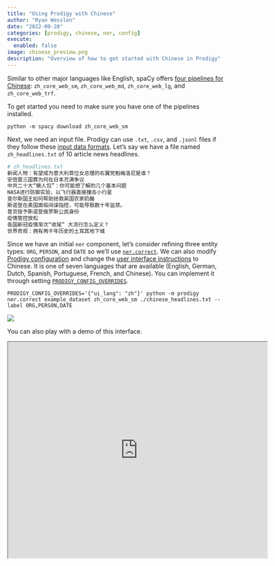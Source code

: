 ```yaml
---
title: "Using Prodigy with Chinese"
author: "Ryan Wesslen"
date: "2022-09-28"
categories: [prodigy, chinese, ner, config]
execute: 
  enabled: false
image: chinese_preview.png
description: "Overview of how to get started with Chinese in Prodigy"
---
```


Similar to other major languages like English, spaCy offers [four pipelines for Chinese](https://spacy.io/models/zh): `zh_core_web_sm`, `zh_core_web_md`, `zh_core_web_lg`, and `zh_core_web_trf`. 

To get started you need to make sure you have one of the pipelines installed.

```
python -m spacy download zh_core_web_sm
```

Next, we need an input file. Prodigy can use `.txt`, `.csv`, and `.jsonl` files if they follow these [input data formats](https://prodi.gy/docs/api-loaders#input). Let's say we have a file named `zh_headlines.txt` of 10 article news headlines.

```python
# zh_headlines.txt
新闻人物：有望成为意大利首位女总理的右翼党魁梅洛尼是谁？
安倍晋三国葬为何在日本充满争议
中共二十大“懒人包”：你可能想了解的几个基本问题
NASA进行防御实验，以飞行器直接撞击小行星
查尔斯国王如何帮助拯救英国农家奶酪
斯诺登在美国面临间谍指控，可能导致数十年监禁。
普京授予斯诺登俄罗斯公民身份
疫情管控放松
各国新冠疫情渐次“收尾” 大流行怎么定义？
世界奇观：拥有两千年历史的土耳其地下城
```

Since we have an initial `ner` component, let's consider refining three entity types: `ORG`, `PERSON`, and `DATE` so we'll use [`ner.correct`](https://prodi.gy/docs/recipes/#ner-correct). We can also modify [Prodigy configuration](https://prodi.gy/docs/install#config) and change the [user interface instructions](https://prodi.gy/docs/api-web-app/#ui-language) to Chinese. It is one of seven languages that are available (English, German, Dutch, Spanish, Portuguese, French, and Chinese). You can implement it through setting [`PRODIGY_CONFIG_OVERRIDES`](https://prodi.gy/docs/install#config-overrides).

```
PRODIGY_CONFIG_OVERRIDES='{"ui_lang": "zh"}' python -m prodigy ner.correct example_dataset zh_core_web_sm ./chinese_headlines.txt --label ORG,PERSON,DATE
```

![](chinese_prodigy.png)

You can also play with a demo of this interface.

<p align="center">
<iframe src="https://demo.prodi.gy/?=ar&view_id=ner_chars" title="Prodigy Demo" width="600" height="500" data-external="1"></iframe></p>